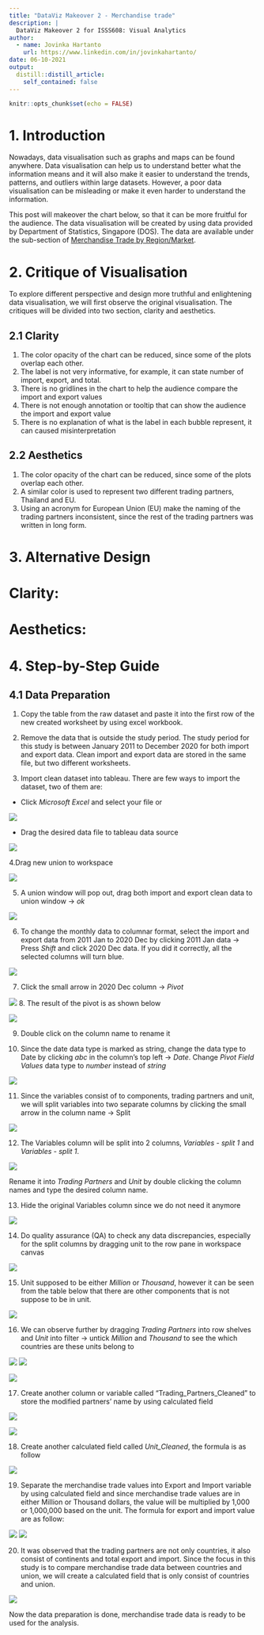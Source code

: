 ```yaml
---
title: "DataViz Makeover 2 - Merchandise trade"
description: |
  DataViz Makeover 2 for ISSS608: Visual Analytics
author:
  - name: Jovinka Hartanto
    url: https://www.linkedin.com/in/jovinkahartanto/
date: 06-10-2021
output:
  distill::distill_article:
    self_contained: false
---
```



```r
knitr::opts_chunk$set(echo = FALSE)
```

# 1. Introduction
Nowadays, data visualisation such as graphs and maps can be found anywhere. Data visualisation can help us to understand better what the information means and it will also make it easier to understand the trends, patterns, and outliers within large datasets. However, a poor data visualisation can be misleading or make it even harder to understand the information. 

This post will makeover the chart below, so that it can be more fruitful for the audience. The data visualisation will be created by using data provided by Department of Statistics, Singapore (DOS). The data are available under the sub-section of [Merchandise Trade by Region/Market](https://www.singstat.gov.sg/find-data/search-by-theme/trade-and-investment/merchandise-trade/latest-data).

# 2. Critique of Visualisation 
To explore different perspective and design more truthful and enlightening data visualisation, we will first observe the original visualisation. The critiques will be divided into two section, clarity and aesthetics.  



## 2.1 Clarity
1. The color opacity of the chart can be reduced, since some of the plots overlap each other. 
2. The label is not very informative, for example, it can state number of import, export, and total.
3. There is no gridlines in the chart to help the audience compare the import and export values 
4. There is not enough annotation or tooltip that can show the audience the import and export value
5. There is no explanation of what is the label in each bubble represent, it can caused misinterpretation

## 2.2 Aesthetics
1. The color opacity of the chart can be reduced, since some of the plots overlap each other.
2. A similar color is used to represent two different trading partners, Thailand and EU.
3. Using an acronym for European Union (EU) make the naming of the trading partners inconsistent, since the rest of the trading partners was written in long form. 

# 3. Alternative Design
# Clarity:

# Aesthetics:


# 4. Step-by-Step Guide

## 4.1 Data Preparation

1. Copy the table from the raw dataset and paste it into the first row of the new created worksheet by using excel workbook.

2. Remove the data that is outside the study period. The study period for this study is between January 2011 to December 2020 for both import and export data. Clean import and export data are stored in the same file, but two different worksheets.

3. Import clean dataset into tableau. There are few ways to import the dataset, two of them are:
* Click *Microsoft Excel* and select your file or

![](img/import_data_tableau.png) 

* Drag the desired data file to tableau data source

![](img/import_data_tableau2.png) 

4.Drag new union to workspace 

![](img/import_data_tableau3.png) 

5. A union window will pop out, drag both import and export clean data to union window -> *ok*

![](img/import_data_tableau4.png) 

6. To change the monthly data to columnar format, select the import and export data from 2011 Jan to 2020 Dec by clicking 2011 Jan data -> Press *Shift* and click 2020 Dec data.
If you did it correctly, all the selected columns will turn blue.

![](img/import_data_tableau5.png)

7. Click the small arrow in 2020 Dec column -> *Pivot*

![](img/import_data_tableau6.png)
8. The result of the pivot is as shown below

![](img/import_data_tableau7.png)

9. Double click on the column name to rename it

10. Since the date data type is marked as string, change the data type to Date by clicking *abc* in the column's top left -> *Date*. Change *Pivot Field Values* data type to *number* instead of *string* 

![](img/import_data_tableau8.png)

11. Since the variables consist of to components, trading partners and unit, we will split variables into two separate columns by clicking the small arrow in the column name -> Split

![](img/import_data_tableau9.png)

12. The Variables column will be split into 2 columns, *Variables - split 1* and *Variables - split 1*. 

![](img/import_data_tableau10.png)

Rename it into *Trading Partners* and *Unit* by double clicking the column names and type the desired column name.

13. Hide the original Variables column since we do not need it anymore

![](img/import_data_tableau11.png)

14. Do quality assurance (QA) to check any data discrepancies, especially for the split columns by dragging unit to the row pane in workspace canvas

![](img/import_data_tableau12.png)

15. Unit supposed to be either *Million* or *Thousand*, however it can be seen from the table below that there are other components that is not suppose to be in unit.

![](img/import_data_tableau13.png)

16. We can observe further by dragging *Trading Partners* into row shelves and *Unit* into filter -> untick *Million* and *Thousand* to see the which countries are these units belong to 

![](img/import_data_tableau14.png)
![](img/import_data_tableau15.png)

![](img/import_data_tableau16.png)

17. Create another column or variable called "Trading_Partners_Cleaned" to store the modified partners' name by using calculated field

![](img/import_data_tableau17.png)

![](img/import_data_tableau18.png)

18. Create another calculated field called *Unit_Cleaned*, the formula is as follow

![](img/import_data_tableau19.png)

19. Separate the merchandise trade values into Export and Import variable by using calculated field and since merchandise trade values are in either Million or Thousand dollars, the value will be multiplied by 1,000 or 1,000,000 based on the unit. The formula for export and import value are as follow:

![](img/import_data_tableau20.png)
![](img/import_data_tableau21.png)

20. It was observed that the trading partners are not only countries, it also consist of continents and total export and import. Since the focus in this study is to compare merchandise trade data between countries and union, we will create a calculated field that is only consist of countries and union.

![](img/import_data_tableau22.png)

Now the data preparation is done, merchandise trade data is ready to be used for the analysis.
